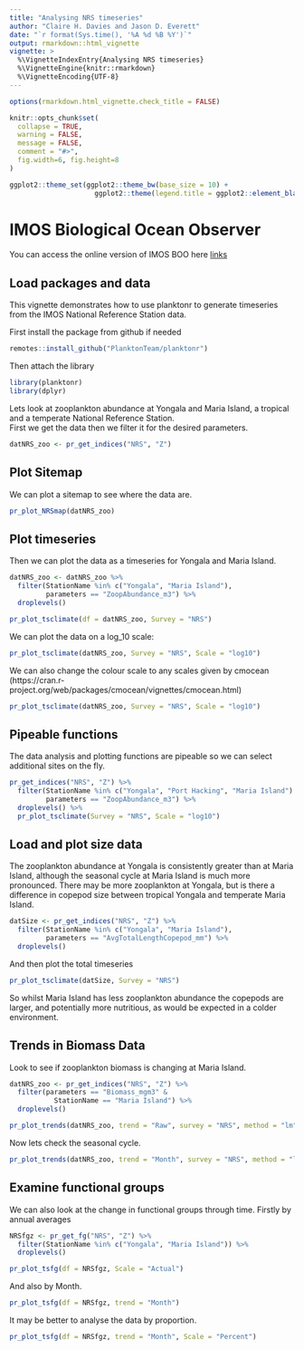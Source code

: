 ```yaml
---
title: "Analysing NRS timeseries"
author: "Claire H. Davies and Jason D. Everett"
date: "`r format(Sys.time(), '%A %d %B %Y')`"
output: rmarkdown::html_vignette
vignette: >
  %\VignetteIndexEntry{Analysing NRS timeseries}
  %\VignetteEngine{knitr::rmarkdown}
  %\VignetteEncoding{UTF-8}
---
```


```r
options(rmarkdown.html_vignette.check_title = FALSE)

knitr::opts_chunk$set(
  collapse = TRUE,
  warning = FALSE,
  message = FALSE,
  comment = "#>",
  fig.width=6, fig.height=8
)

ggplot2::theme_set(ggplot2::theme_bw(base_size = 10) + 
                     ggplot2::theme(legend.title = ggplot2::element_blank()))
```

# IMOS Biological Ocean Observer
You can access the online version of IMOS BOO here [links](https://jaseeverett.shinyapps.io/IMOS_BioOceanObserver/)

## Load packages and data
This vignette demonstrates how to use planktonr to generate timeseries from the IMOS National Reference Station data.

First install the package from github if needed

```r
remotes::install_github("PlanktonTeam/planktonr")
```

Then attach the library

```r
library(planktonr)
library(dplyr)
```
Lets look at zooplankton abundance at Yongala and Maria Island, a tropical and a temperate National Reference Station.  
First we get the data then we filter it for the desired parameters.

```r
datNRS_zoo <- pr_get_indices("NRS", "Z")
```

## Plot Sitemap

We can plot a sitemap to see where the data are.

```r
pr_plot_NRSmap(datNRS_zoo)
```

## Plot timeseries
Then we can plot the data as a timeseries for Yongala and Maria Island.

```r
datNRS_zoo <- datNRS_zoo %>%
  filter(StationName %in% c("Yongala", "Maria Island"),
         parameters == "ZoopAbundance_m3") %>%
  droplevels()

pr_plot_tsclimate(df = datNRS_zoo, Survey = "NRS") 
```

We can plot the data on a log_10 scale:

```r
pr_plot_tsclimate(datNRS_zoo, Survey = "NRS", Scale = "log10")
```

We can also change the colour scale to any scales given by cmocean (https://cran.r-project.org/web/packages/cmocean/vignettes/cmocean.html)

```r
pr_plot_tsclimate(datNRS_zoo, Survey = "NRS", Scale = "log10")
```

## Pipeable functions

The data analysis and plotting functions are pipeable so we can select additional sites on the fly.

```r
pr_get_indices("NRS", "Z") %>% 
  filter(StationName %in% c("Yongala", "Port Hacking", "Maria Island") & 
         parameters == "ZoopAbundance_m3") %>% 
  droplevels() %>% 
  pr_plot_tsclimate(Survey = "NRS", Scale = "log10")
```

## Load and plot size data

The zooplankton abundance at Yongala is consistently greater than at Maria Island, although the seasonal cycle at Maria Island is much more pronounced.
There may be more zooplankton at Yongala, but is there a difference in copepod size between tropical Yongala and temperate Maria Island.

```r
datSize <- pr_get_indices("NRS", "Z") %>%
  filter(StationName %in% c("Yongala", "Maria Island"),
         parameters == "AvgTotalLengthCopepod_mm") %>%
  droplevels()
```

And then plot the total timeseries

```r
pr_plot_tsclimate(datSize, Survey = "NRS")
```


So whilst Maria Island has less zooplankton abundance the copepods are larger, and potentially more nutritious, as would be expected in a colder environment.

## Trends in Biomass Data
Look to see if zooplankton biomass is changing at Maria Island.
```r
datNRS_zoo <- pr_get_indices("NRS", "Z") %>%
  filter(parameters == "Biomass_mgm3" & 
           StationName == "Maria Island") %>%
  droplevels()
```


```r
pr_plot_trends(datNRS_zoo, trend = "Raw", survey = "NRS", method = "lm", y_trans = "log10")
```

Now lets check the seasonal cycle.
```r
pr_plot_trends(datNRS_zoo, trend = "Month", survey = "NRS", method = "loess", y_trans = "log10")
```

## Examine functional groups

We can also look at the change in functional groups through time. Firstly by annual averages

```r
NRSfgz <- pr_get_fg("NRS", "Z") %>% 
  filter(StationName %in% c("Yongala", "Maria Island")) %>% 
  droplevels()

pr_plot_tsfg(df = NRSfgz, Scale = "Actual")
```

And also by Month.  
```r
pr_plot_tsfg(df = NRSfgz, trend = "Month")
```

It may be better to analyse the data by proportion.
```r
pr_plot_tsfg(df = NRSfgz, trend = "Month", Scale = "Percent")
```
